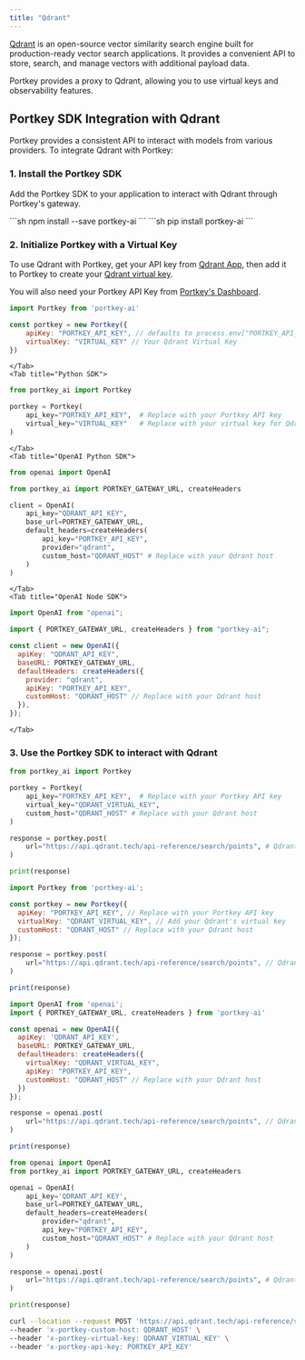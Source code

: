 ```yaml
---
title: "Qdrant"
---
```


[Qdrant](https://qdrant.tech/) is an open-source vector similarity search engine built for production-ready vector search applications.
It provides a convenient API to store, search, and manage vectors with additional payload data.

Portkey provides a proxy to Qdrant, allowing you to use virtual keys and observability features.

## Portkey SDK Integration with Qdrant

Portkey provides a consistent API to interact with models from various providers. To integrate Qdrant with Portkey:

### 1\. Install the Portkey SDK

Add the Portkey SDK to your application to interact with Qdrant through Portkey's gateway.

<Tabs>
    <Tab title="NodeJS">
        ```sh
        npm install --save portkey-ai
        ```
    </Tab>
    <Tab title="Python">
        ```sh
        pip install portkey-ai
        ```
    </Tab>
</Tabs>

### 2\. Initialize Portkey with a Virtual Key

To use Qdrant with Portkey, get your API key from [Qdrant App](https://cloud.qdrant.io/), then add it to Portkey to create your [Qdrant virtual key](/product/ai-gateway/virtual-keys#using-virtual-keys).

You will also need your Portkey API Key from [Portkey's Dashboard](https://app.portkey.ai).

<Tabs>
    <Tab title="NodeJS SDK">

```js
import Portkey from 'portkey-ai'

const portkey = new Portkey({
    apiKey: "PORTKEY_API_KEY", // defaults to process.env["PORTKEY_API_KEY"]
    virtualKey: "VIRTUAL_KEY" // Your Qdrant Virtual Key
})
```
    </Tab>
    <Tab title="Python SDK">
```python
from portkey_ai import Portkey

portkey = Portkey(
    api_key="PORTKEY_API_KEY",  # Replace with your Portkey API key
    virtual_key="VIRTUAL_KEY"   # Replace with your virtual key for Qdrant
)
```
    </Tab>
    <Tab title="OpenAI Python SDK">
```python
from openai import OpenAI

from portkey_ai import PORTKEY_GATEWAY_URL, createHeaders

client = OpenAI(
    api_key="QDRANT_API_KEY",
    base_url=PORTKEY_GATEWAY_URL,
    default_headers=createHeaders(
        api_key="PORTKEY_API_KEY",
        provider="qdrant",
        custom_host="QDRANT_HOST" # Replace with your Qdrant host
    )
)
```
    </Tab>
    <Tab title="OpenAI Node SDK">
```js
import OpenAI from "openai";

import { PORTKEY_GATEWAY_URL, createHeaders } from "portkey-ai";

const client = new OpenAI({
  apiKey: "QDRANT_API_KEY",
  baseURL: PORTKEY_GATEWAY_URL,
  defaultHeaders: createHeaders({
    provider: "qdrant",
    apiKey: "PORTKEY_API_KEY",
    customHost: "QDRANT_HOST" // Replace with your Qdrant host
  }),
});
```
    </Tab>
</Tabs>

### 3\. Use the Portkey SDK to interact with Qdrant

<Tabs>
  <Tab title="Python">

```python
from portkey_ai import Portkey

portkey = Portkey(
    api_key="PORTKEY_API_KEY",  # Replace with your Portkey API key
    virtual_key="QDRANT_VIRTUAL_KEY",
    custom_host="QDRANT_HOST" # Replace with your Qdrant host
)

response = portkey.post(
    url="https://api.qdrant.tech/api-reference/search/points", # Qdrant search endpoint, you can use any Qdrant endpoint
)

print(response)
```
  </Tab>
  <Tab title="NodeJS">

```javascript
import Portkey from 'portkey-ai';

const portkey = new Portkey({
  apiKey: "PORTKEY_API_KEY", // Replace with your Portkey API key
  virtualKey: "QDRANT_VIRTUAL_KEY", // Add your Qdrant's virtual key
  customHost: "QDRANT_HOST" // Replace with your Qdrant host
});

response = portkey.post(
    url="https://api.qdrant.tech/api-reference/search/points", // Qdrant search endpoint, You can use any Qdrant endpoint
)

print(response)
```
  </Tab>
  <Tab title="OpenAI NodeJS">

```javascript
import OpenAI from 'openai';
import { PORTKEY_GATEWAY_URL, createHeaders } from 'portkey-ai'

const openai = new OpenAI({
  apiKey: 'QDRANT_API_KEY',
  baseURL: PORTKEY_GATEWAY_URL,
  defaultHeaders: createHeaders({
    virtualKey: "QDRANT_VIRTUAL_KEY",
    apiKey: "PORTKEY_API_KEY",
    customHost: "QDRANT_HOST" // Replace with your Qdrant host
  })
});

response = openai.post(
    url="https://api.qdrant.tech/api-reference/search/points", // Qdrant search endpoint, You can use any Qdrant endpoint
)

print(response)
```
  </Tab>
  <Tab title="OpenAI Python">

```python
from openai import OpenAI
from portkey_ai import PORTKEY_GATEWAY_URL, createHeaders

openai = OpenAI(
    api_key='QDRANT_API_KEY',
    base_url=PORTKEY_GATEWAY_URL,
    default_headers=createHeaders(
        provider="qdrant",
        api_key="PORTKEY_API_KEY",
        custom_host="QDRANT_HOST" # Replace with your Qdrant host
    )
)

response = openai.post(
    url="https://api.qdrant.tech/api-reference/search/points", # Qdrant search endpoint, You can use any Qdrant endpoint
)

print(response)
```
  </Tab>
  <Tab title="cURL">

```sh
curl --location --request POST 'https://api.qdrant.tech/api-reference/search/points' \
--header 'x-portkey-custom-host: QDRANT_HOST' \
--header 'x-portkey-virtual-key: QDRANT_VIRTUAL_KEY' \
--header 'x-portkey-api-key: PORTKEY_API_KEY'
```
  </Tab>
</Tabs>
